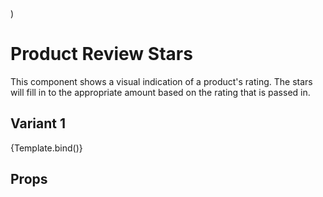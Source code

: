 
  <div style={{ width: '414px' }}>
    <ProductReviewStars {...args} />
  </div>
)

<Meta title='Components/Product Review Stars' component={ProductReviewStars} />

# Product Review Stars

This component shows a visual indication of a product's rating. The stars will fill in to the appropriate amount based on the rating that is passed in.

## Variant 1

<Canvas>
  <Story name='Product Review Stars v1' args={{ rating: 2.5 }}>
    {Template.bind()}
  </Story>
</Canvas>

## Props

<ArgsTable of={ProductReviewStars} />
